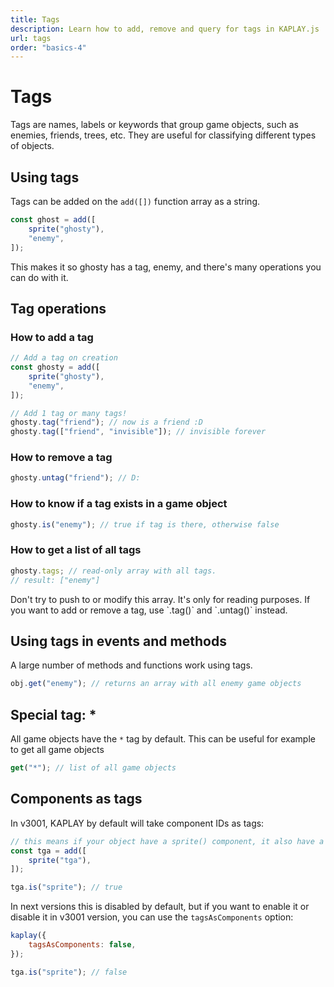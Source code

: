 ```yaml
---
title: Tags
description: Learn how to add, remove and query for tags in KAPLAY.js
url: tags
order: "basics-4"
---
```



# Tags

Tags are names, labels or keywords that group game objects, such as enemies,
friends, trees, etc. They are useful for classifying different types of objects.

## Using tags

Tags can be added on the `add([])` function array as a string.

```js
const ghost = add([
    sprite("ghosty"),
    "enemy",
]);
```

This makes it so ghosty has a tag, enemy, and there's many operations you can do
with it.

## Tag operations

### How to add a tag

```js
// Add a tag on creation
const ghosty = add([
    sprite("ghosty"),
    "enemy",
]);

// Add 1 tag or many tags!
ghosty.tag("friend"); // now is a friend :D
ghosty.tag(["friend", "invisible"]); // invisible forever
```

### How to remove a tag

```js
ghosty.untag("friend"); // D:
```

### How to know if a tag exists in a game object

```js
ghosty.is("enemy"); // true if tag is there, otherwise false
```

### How to get a list of all tags

```js
ghosty.tags; // read-only array with all tags.
// result: ["enemy"]
```

<Info crew="gun" title="Important!">
Don't try to push to or modify this array. It's only for reading purposes. If you want to add or remove a tag, use `.tag()` and `.untag()` instead.
</Info>

## Using tags in events and methods

A large number of methods and functions work using tags.

```js
obj.get("enemy"); // returns an array with all enemy game objects
```

## Special tag: *

All game objects have the `*` tag by default. This can be useful for example to
get all game objects

```js
get("*"); // list of all game objects
```

## Components as tags

In v3001, KAPLAY by default will take component IDs as tags:

```js
// this means if your object have a sprite() component, it also have a "sprite" tag
const tga = add([
    sprite("tga"),
]);

tga.is("sprite"); // true
```

In next versions this is disabled by default, but if you want to enable it or
disable it in v3001 version, you can use the `tagsAsComponents` option:

```js
kaplay({
    tagsAsComponents: false,
});

tga.is("sprite"); // false
```
